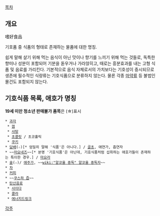 [[목차]]
== 개요 ==
嗜好食品

기호품 중 식품의 형태로 존재하는 물품에 대한 명칭.

쉽게 말해 살기 위해 먹는 음식이 아닌 맛이나 향기를 느끼기 위해 먹는 것들로, 독특한 향미나 성분이 포함되어 기분을 돋우거나 가라앉히고, 때로는 흥분효과를 내는 고형 식품 및 음료를 가리킨다. 기본적으로 음식 자체로서의 가치보다는 기호성이 중시되므로 생존에 필수적인 식량류는 기호식품으로 분류하지 않는다. 물론 각종 [[마약]]류 등 불법인 몰건도 포함되지 않는다.

== 기호식품 목록, 애호가 명칭 ==
'''19세 미만 청소년 판매불가 품목'''은 (☆)표시
 * [[과자]]
  * [[껌]]
  * [[사탕]]
  * [[초콜릿]] / 초코홀릭
  * [[쿠키]]
 * [[담배]](☆)[* 엄밀히 말해 '식품'은 아니다.] / [[골초]], 애연가, 흡연자
 * ~~[[마요네즈]]~~[* 분명 '기호식품'은 아닌데, 기호식품처럼 섭취하는 애호가들이 존재하는 특이한 경우.] / [[마요라]]
 * [[술]](☆)/ [[애주가]], ~~[[wiki:"알코올 중독" 알코올 중독자]]~~
 * [[차]]
 * [[커피]] 
 * ~~[[쿠스하 즙]]~~
 * [[탄산음료]]
  * [[사이다]]
  * [[콜라]]
  * [[에너지드링크]]
[[각주]]
